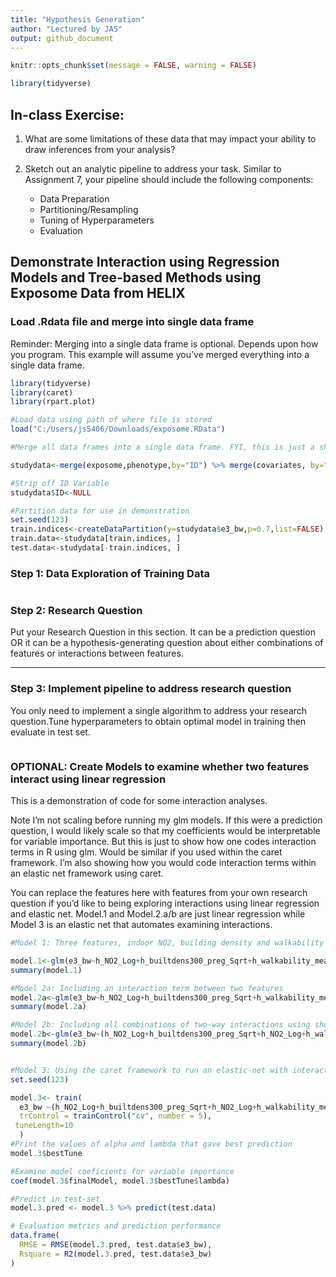 ```yaml
---
title: "Hypothesis Generation"
author: "Lectured by JAS"
output: github_document
---
```


```r
knitr::opts_chunk$set(message = FALSE, warning = FALSE)

library(tidyverse)

```

## In-class Exercise:

1. What are some limitations of these data that may impact your ability to draw inferences from your analysis?

2. Sketch out an analytic pipeline to address your task. Similar to Assignment 7, your pipeline should include the following components:
   * Data Preparation
   * Partitioning/Resampling
   * Tuning of Hyperparameters
   * Evaluation




## Demonstrate Interaction using Regression Models and Tree-based Methods using Exposome Data from HELIX

### Load .Rdata file and merge into single data frame

Reminder: Merging into a single data frame is optional. Depends upon how you program. This example will assume you've merged everything into a single data frame.

```r
library(tidyverse)
library(caret)
library(rpart.plot)

#Load data using path of where file is stored
load("C:/Users/js5406/Downloads/exposome.RData")

#Merge all data frames into a single data frame. FYI, this is just a shortcut by combining baseR with piping from tidyverse. There are other ways of merging across three data frames that are likely more elegant.

studydata<-merge(exposome,phenotype,by="ID") %>% merge(covariates, by="ID")

#Strip off ID Variable
studydata$ID<-NULL

#Partition data for use in demonstration
set.seed(123)
train.indices<-createDataPartition(y=studydata$e3_bw,p=0.7,list=FALSE)
train.data<-studydata[train.indices, ]
test.data<-studydata[-train.indices, ]
```

### Step 1: Data Exploration of Training Data

```r

```

### Step 2: Research Question

Put your Research Question in this section. It can be a prediction question OR it can be a hypothesis-generating question about either combinations of features or interactions between features.



***

### Step 3: Implement pipeline to address research question

You only need to implement a single algorithm to address your research question.Tune hyperparameters to obtain optimal model in training then evaluate in test set.

```r

```



### OPTIONAL: Create Models to examine whether two features interact using linear regression

This is a demonstration of code for some interaction analyses.

Note I'm not scaling before running my glm models. If this were a prediction question, I would likely scale so that my coefficients would be interpretable for variable importance. But this is just to show how one codes interaction terms in R using glm. Would be similar if you used within the caret framework. I'm also showing how you would code interaction terms within an elastic net framework using caret.

You can replace the features here with features from your own research question if you'd like to being exploring interactions using linear regression and elastic net. Model.1 and Model.2.a/b are just linear regression while Model 3 is an elastic net that automates examining interactions.

```r
#Model 1: Three features, indoor NO2, building density and walkability metric, in relation to child birthweight (I'm assuming measures are consistent pre and postnatal. Likely a bad assumption but just for illustrative purposes)

model.1<-glm(e3_bw~h_NO2_Log+h_builtdens300_preg_Sqrt+h_walkability_mean_preg_None, data=train.data) 
summary(model.1)

#Model 2a: Including an interaction term between two features
model.2a<-glm(e3_bw~h_NO2_Log+h_builtdens300_preg_Sqrt+h_walkability_mean_preg_None+h_NO2_Log*h_builtdens300_preg_Sqrt, data=train.data)
summary(model.2a)

#Model 2b: Including all combinations of two-way interactions using shortcut in glm
model.2b<-glm(e3_bw~(h_NO2_Log+h_builtdens300_preg_Sqrt+h_NO2_Log+h_walkability_mean_preg_None)^2, data=train.data)
summary(model.2b)


#Model 3: Using the caret framework to run an elastic-net with interaction terms between all features using shortcut
set.seed(123)

model.3<- train(
  e3_bw ~(h_NO2_Log+h_builtdens300_preg_Sqrt+h_NO2_Log+h_walkability_mean_preg_None)^2, data = train.data, preProcess="scale", method = "glmnet",
  trControl = trainControl("cv", number = 5),
 tuneLength=10
  )
#Print the values of alpha and lambda that gave best prediction
model.3$bestTune

#Examine model coeficients for variable importance
coef(model.3$finalModel, model.3$bestTune$lambda)

#Predict in test-set
model.3.pred <- model.3 %>% predict(test.data)

# Evaluation metrics and prediction performance
data.frame(
  RMSE = RMSE(model.3.pred, test.data$e3_bw),
  Rsquare = R2(model.3.pred, test.data$e3_bw)
)

```



